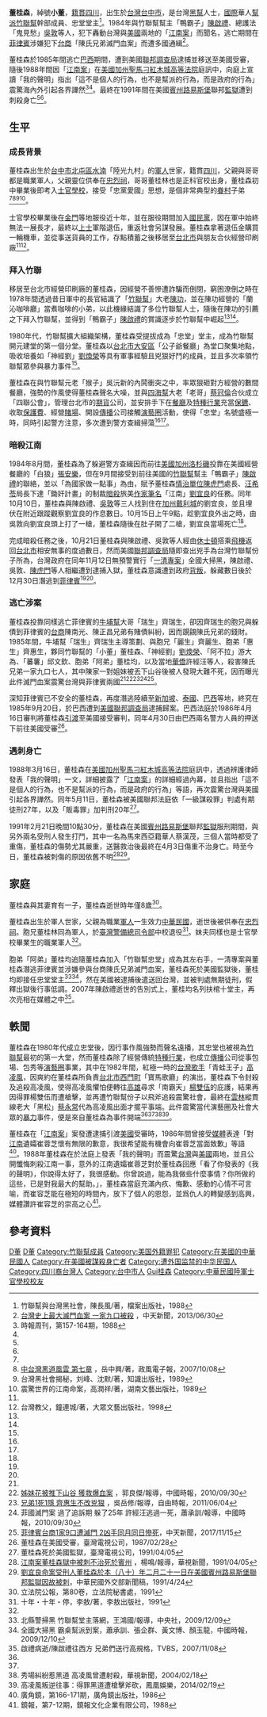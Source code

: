 {{Infobox Criminal
| subject_name   = 董桂森
| birth_date     = 1951年<br />{{TWN}}[[台中市|台中市]][[北屯區|北屯區]]
| death_date     = 1991年4月3日<br />{{USA}}[[賓夕法尼亞州|賓夕法尼亞州]]
| death_cause    = [[美國|美國]][[賓州|賓夕法尼亞州]]監獄服刑期間遭刺殺傷重不治
| nationality    = {{ROC}}
| other_names    = 小董
| education      = [[陸軍專科學校|陸軍專科學校]]
| occupation     = [[竹聯幫|竹聯幫]]成員
| title          = 忠堂堂主
| term           = 1980年至1991年
| criminal_charge = [[江南案|江南案]]
| conviction_penalty = 判處27年
| motive         = 受[[中華民國|中華民國]][[情報局|情報局]]之命
| conviction     = 一級[[謀殺|謀殺]]罪
}}

'''董桂森'''{{BD|1951年||1991年|4月3日|catIdx=Dong董桂森}}，綽號'''小董'''，[[籍貫|籍貫]][[四川|四川]]，出生於[[台灣|台灣]][[台中市|台中市]]，是台灣[[黑幫|黑幫]]人士，[[國際|國際]]華人[[幫派|幫派]][[竹聯幫|竹聯幫]]幹部成員、忠堂堂主<ref name="books1">竹聯幫與台灣黑社會，陳長風/著，檔案出版社，1988</ref>。1984年與竹聯幫幫主「鴨霸子」[[陳啟禮|陳啟禮]]、總護法「鬼見愁」[[吳敦|吳敦]]等人，犯下轟動台灣與[[美國|美國]]兩地的「[[江南案|江南案]]」而聞名，逃亡期間在[[菲律賓|菲律賓]]涉嫌犯下[[台商|台商]]「陳氏兄弟滅門血案」而遭多國通緝<ref name="news3">[https://www.youtube.com/watch?v=9jfZS30s_Ok 台灣史上最大滅門血案 一家九口被殺] {{Wayback|url=https://www.youtube.com/watch?v=9jfZS30s_Ok |date=20200229123405 }}，中天新聞，2013/06/30</ref>。

董桂森於1985年間逃亡[[巴西|巴西]]期間，遭到美國[[聯邦調查局|聯邦調查局]]逮捕並移送至美國受審，隨後1988年間因「[[江南案|江南案]]」在[[美國|美國]][[加州|加州]][[聖馬刁_(加利福尼亞州)|聖馬刁]][[紅木城|紅木城]][[高等法院|高等法院]]庭訊中，向庭上宣讀「我的聲明」指出「這不是個人的行為，也不是幫派的行為，而是政府的行為」震驚海內外引起各界譁然<ref>時報周刊，第157-164期，1988</ref><ref name="99ch" />。最終在1991年間在美國[[賓夕法尼亞州|賓州]][[路易斯堡|路易斯堡]]聯邦[[監獄|監獄]]遭到刺殺身亡<ref name="news1" /><ref name="news2" />。

==生平==
===成長背景===
董桂森出生於[[台中市|台中市]][[北屯區|北屯區]][[水湳|水湳]]「陸光九村」的[[軍人|軍人]]世家，籍貫[[四川|四川]]，父親與哥哥都是職業軍人，父親靈位供奉在[[忠烈祠|忠烈祠]]，哥哥董桂林也是正科官校出身，董桂森初中畢業後即考入[[陸軍專科學校|士官學校]]，接受「忠黨愛國」思想，是個非常典型的[[眷村|眷村]]子弟<ref name="books1" /><ref name="99ch">[http://www.99ch.com.tw/news_info.php?id=3258 中台灣黑道風雲 第七章] {{Wayback|url=http://www.99ch.com.tw/news_info.php?id=3258 |date=20200716220217 }}，岳中興/著，政風電子報，2007/10/08</ref><ref name="books2">台灣黑社會揭秘，刘峰、沈默/著，知識出版社，1989</ref><ref>震驚世界的江南命案，高潤祥/著，湖南文藝出版社，1989</ref>。

士官學校畢業後在[[金門|金門]]等地服役近十年，並在服役期間加入[[國民黨|國民黨]]，因在軍中始終無法一展長才，最終以[[上士|上士]]軍階退伍，重返社會另謀發展。董桂森拿著退伍金購買一輛機車，並從事送貨員的工作，存點積蓄之後移居至[[台北市|台北市]]與朋友合伙經營印刷廠<ref name="books2" /><ref name="books3">台灣教父，鐘連城/著，大眾文藝出版社，1998</ref>。

===拜入竹聯===
移居至台北市經營印刷廠的董桂森，因經營不善慘遭詐騙而倒閉，窮困潦倒之時在1978年間透過昔日軍中的長官結識了「[[竹聯幫|竹聯幫]]」大老[[陳功_(台灣)|陳功]]，並在陳功經營的「蘭沁咖啡廳」當煮咖啡的小弟，以此機緣結識了多位竹聯幫人士，隨後在陳功的引薦之下拜入竹聯幫，並得到「鴨霸子」[[陳啟禮|陳啟禮]]的賞識逐步於竹聯幫中崛起<ref name="99ch" /><ref name="books2" />。

1980年代，竹聯幫擴大組織架構，董桂森受提拔成為「忠堂」堂主，成為竹聯幫開元建堂的第一個分堂。董桂森以[[台北市|台北市]][[大安區_(臺北市)|大安區]]「公子爺餐廳」為堂口聚集地點，吸收培養如「神經劉」[[劉煥榮|劉煥榮]]等具有軍事經驗且兇狠好鬥的成員，並且多次率領竹聯幫眾參與暴力事件<ref name="99ch" />。

董桂森在與竹聯幫元老「猴子」吳沅新的內鬨衝突之中，率眾狠砸對方經營的數間餐廳，強勢的作風使得董桂森聲名大噪，並與[[四海幫|四海幫]]大老「老哥」[[蔡冠倫|蔡冠倫]]合伙成立「四聯公會」，管理台北市的[[期貨|期貨]]公司，並安排手下在[[餐廳|餐廳]]及[[特種行業|特種行業]]充當[[保鑣|保鑣]]、收取[[保護費|保護費]]、經營[[賭場|賭場]]、開設[[傳播|傳播]]公司接觸[[演藝圈|演藝圈]]活動，使得「忠堂」名號盛極一時，同時引起警方注意，多次遭到警方查緝掃蕩<ref name="books2" /><ref name="books3" />。

===暗殺江南===
{{See Also|江南案}}
1984年8月間，董桂森為了躲避警方查緝因而前往[[美國|美國]][[加州|加州]][[洛杉磯|洛杉磯]]投靠在美國經營餐廳的「白狼」[[張安樂|張安樂]]，但在9月間接受到前往美國的[[竹聯幫|竹聯幫]]幫主「鴨霸子」[[陳啟禮|陳啟禮]]的聯絡，並以「為國家做一點事」為由，賦予董桂森[[情治單位|情治單位]][[陳虎門|陳虎門]]處長、[[汪希苓|汪希苓]]局長下達「鋤奸計畫」的制裁[[暗殺|暗殺]]旅美[[作家|作家]][[筆名|筆名]]「江南」[[劉宜良|劉宜良]]的任務。同年10月10日，董桂森與陳啟禮、[[吳敦|吳敦]]等三人找到住在[[加州|加州]][[戴利城|戴利城]]的劉宜良，並且埋伏在附近跟蹤觀察劉宜良的作息數日。10月15日上午9點，趁劉宜良外出之時，由吳敦向劉宜良頭上打了一槍，董桂森隨後在肚子開了二槍，劉宜良當場死亡<ref name="99ch" />。

完成暗殺任務之後，10月21日董桂森與陳啟禮、吳敦等人經由[[休士頓|休士頓]]搭乘[[飛機|飛機]]返回[[台北市|台北市]]相安無事的度過數日，然而美國[[聯邦調查局|聯邦調查局]]隨即查出兇手為台灣竹聯幫份子所為，台灣政府在同年11月12日無預警實行「[[一清專案|一清專案]]」全國大掃黑，陳啟禮、吳敦、[[陳虎門|陳虎門]]等人相繼遭到逮捕入獄，董桂森意識遭到政府[[背叛|背叛]]，躲藏數日後於12月30日潛逃到[[菲律賓|菲律賓]]<ref name="99ch" /><ref name="news3" />。

===逃亡涉案===
董桂森投靠同樣逃亡菲律賓的[[牛埔幫|牛埔幫]]大哥「瑞生」齊瑞生，卻因齊瑞生的胞兄與躲債到菲律賓的[[台商|台商]]陳南光、陳正昌兄弟有賭債糾紛，因而覬覦陳氏兄弟的錢財。1985年間，牛埔幫「瑞生」齊瑞生主導策劃、與胞兄「麗生」齊麗生、胞弟「惠生」齊惠生，夥同竹聯幫的「小董」董桂森、「神經劉」[[劉煥榮|劉煥榮]]、「阿不拉」游大為、「蕃薯」邱文欽、胞弟「阿弟」董桂均，以及當地[[華僑|華僑]]許經汪等人，殺害陳氏兄弟一家九口七人，其中陳家一對姐妹被丟下山谷後被人發現大難不死，因而曝光此件滅門血案震驚台灣與菲律賓兩國<ref name="news3" /><ref>[https://www.chinatimes.com/newspapers/20100930000809-260106?chdtv 姊妹花被推下山谷 獲救爆血案] {{Wayback|url=https://www.chinatimes.com/newspapers/20100930000809-260106?chdtv |date=20200717010619 }}，郭良傑/報導，中國時報，2010/09/30</ref><ref>[https://news.ltn.com.tw/news/society/paper/497917 兄弟1死1隱 齊惠生不改兇狠] {{Wayback|url=https://news.ltn.com.tw/news/society/paper/497917 |date=20200716153023 }}，吳岳修/報導，自由時報，2011/06/04</ref><ref>菲國滅門案 過了追訴期 躲了25年 許經汪逃過一死，蕭承訓/報導，中國時報，2010/09/30</ref><ref>[https://www.youtube.com/watch?v=zSQA21ytEeU 菲律賓台商1家9口遭滅門 2凶手同月同日慘死]，中天新聞，2017/11/15</ref>。

深知菲律賓已不安全的董桂森，再度潛逃陸續至[[新加坡|新加坡]]、[[泰國|泰國]]、[[巴西|巴西]]等地，終究在1985年9月20日，於巴西遭到[[美國|美國]][[聯邦調查局|聯邦調查局]]逮捕歸案。巴西法庭於1986年4月16日審判將董桂森[[引渡|引渡]]至美國接受審判，同年4月30日由巴西兩名警方人員的押送下前往美國受審<ref>董桂森在美國受審，臺灣電視公司，1987/02/28</ref>。

===遇刺身亡===
1988年3月16日，董桂森在[[美國|美國]][[加州|加州]][[聖馬刁_(加利福尼亞州)|聖馬刁]][[紅木城|紅木城]][[高等法院|高等法院]]庭訊中，透過辨護律師發表「我的聲明」一文，詳細披露了「[[江南案|江南案]]」的詳細經過內幕，並且指出「這不是個人的行為，也不是幫派的行為，而是政府的行為」等語，再次震驚台灣與美國引起各界譁然。同年5月11日，董桂森被美國聯邦法庭依「一級謀殺罪」判處有期徒刑27年，以及「販毒罪」加判刑20年<ref>董桂森死於美國監獄，臺灣電視公司，1991/04/05</ref>。

1991年2月21日晚間10點30分，董桂森在美國[[賓夕法尼亞州|賓州]][[路易斯堡|路易斯堡]]聯邦[[監獄|監獄]]服刑期間，與另外兩名受刑人發生打鬥，其中一名為馬來西亞籍華人蔡漢茂，三個人當時都受了重傷，董桂森的傷勢尤其嚴重，送醫救治後最終在4月3日傷重不治身亡。時至今日，董桂森被刺傷的原因依舊不明<ref name="news1">[https://news.cts.com.tw/cts/society/199104/199104051731915.html 江南案董桂森獄中被刺不治死於賓州] {{Wayback|url=https://news.cts.com.tw/cts/society/199104/199104051731915.html |date=20200716175847 }}，楊鳴/報導，華視新聞，1991/04/05</ref><ref name="news2">[https://web.archive.org/web/20070928010514/http://www.mofa.gov.tw/webapp/ct.asp?xItem=10031&ctNode=94 劉宜良命案受刑人董桂森於本（八十）年二月二十一日在美國賓州路易斯堡聯邦監獄因故被刺]，中華民國外交部新聞稿，1991/4/24</ref>。

==家庭==
董桂森與其妻育有一子，董桂森逝世時年僅8歲<ref>立法院公報，第80卷，立法院秘書處，1991</ref>。

董桂森出生於軍人世家，父親為職業[[軍人|軍人]]一生效力[[中華民國|中華民國]]，逝世後被供奉在[[忠烈祠|忠烈祠]]。胞兄董桂林同為軍人，於[[臺灣警備總司令部|臺灣警備總司令部]]中校退役<ref>十年・十年・停，李敖/著，李敖出版社，1991</ref>。妹夫同樣也是士官學校畢業生的職業軍人<ref name="books2" />。

胞弟「阿弟」董桂均追隨董桂森加入「竹聯幫忠堂」成為其左右手，一清專案與董桂森潛逃菲律賓並涉嫌參與台商陳氏兄弟滅門血案，董桂森死於美國監獄後，董桂均即接任忠堂堂主<ref>北縣警掃黑 竹聯幫堂主落網，王鴻國/報導，中央社，2009/12/09</ref><ref>全國大掃黑 霸桌幫派到案，蕭承訓、張企群、黃文博、顏玉龍，中國時報，2009/12/10</ref>，然在美國被逮捕後遣送回台灣，並被判處無期徒刑，假釋出獄後行事低調。2007年陳啟禮逝世的告別式上，董桂均名列扶棺十堂主，再次亮相在媒體之中<ref>啟禮病逝/陳啟禮往西方 兄弟們送行高規格，TVBS，2007/11/08</ref>。

==軼聞==
董桂森在1980年代成立忠堂後，因行事作風強勢而聲名遠播，其忠堂也被視為[[竹聯幫|竹聯幫]]最初的第一大堂，然而董桂森除了經營傳統[[特種行業|特種行業]]，也成立[[傳播|傳播]]公司從事包場、包秀等[[演藝圈|演藝圈]]事業，其中在1982年間，紅極一時的[[台灣|台灣]][[歌手|歌手]]「青蛙王子」[[高凌風|高凌風]]，因爽約在董桂森所負責[[台北市|台北市]][[西門町|西門町]]「寶馬歌廳」的演出，董桂森下令封殺及追殺高凌風，使得高凌風懼怕便轉往[[高雄|高雄]]尋求「南霸天」[[楊雙伍|楊雙伍]]的庇護，結果再因得罪楊雙伍而遭槍擊，並再遭竹聯幫份子以飛斧追殺震驚社會，最終在[[雲林|雲林]]縱貫線老大「黑松」[[蔡永常|蔡永常]]代為高凌風出面才擺平事端。此件震驚當代演藝圈及社會大眾的[[暴力|暴力]]事件，便是來自董桂森為事件開端<ref name="books2" /><ref name="books3" /><ref>秀場糾紛惹黑道 高凌風曾遭射殺，華視新聞，2004/02/18</ref><ref>高凌風叛逆往事：得罪黑道遭槍擊斧砍，鳳凰娛樂，2014/02/19</ref>。

董桂森在「[[江南案|江南案]]」案發遭逮捕引渡[[美國|美國]]受審時，1986年間曾接受[[媒體|媒體]]表達「對[[劉宜良|江南]]遺孀崔蓉芝懷有無限的歉意，我很希望能有機會向崔蓉芝當面致歉」等語<ref>廣角鏡，第166-171期，廣角鏡出版社，1986</ref>。1988年董桂森在於法庭上發表「我的聲明」而震驚[[台灣|台灣]]與[[美國|美國]]兩地，並且公開懺悔刺殺江南一事，意外的江南遺孀崔蓉芝對於董桂森回應「看了你發表的《我的聲明》，你說得太好了，我很感動。你曾說過，能為我做些什麼事情？你所做的這些，已是對我最大的幫助。」，董桂森當庭充滿內疚、悔歉、感動的心情不可言喻，而崔容芝能在極短的時間內，放下了個人的恩怨，並爲仇人的轉變感到高興，媒體讚許崔容芝的崇高之心<ref>鏡報，第7-12期，鏡報文化企業有限公司，1988</ref>。

==參考資料==
{{reflist|2}}

{{DEFAULTSORT:Dong董桂森}}
[[Category:台灣刺客|D董]]
[[Category:台灣謀殺犯|D董]]
[[Category:竹聯幫成員|Category:竹聯幫成員]]
[[Category:美国外籍罪犯|Category:美国外籍罪犯]]
[[Category:在美國的中華民國人|Category:在美國的中華民國人]]
[[Category:在美國被謀殺身亡者|Category:在美國被謀殺身亡者]]
[[Category:遭外国监禁的中华民国人|Category:遭外国监禁的中华民国人]]
[[Category:四川裔台灣人|Category:四川裔台灣人]]
[[Category:台中市人|Category:台中市人]]
[[Category:董姓|Gui桂森]]
[[Category:中華民國陸軍士官學校校友|Category:中華民國陸軍士官學校校友]]